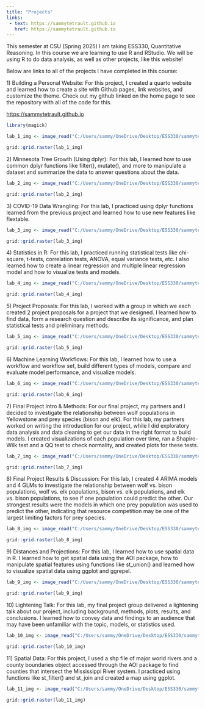 ```yaml
---
title: "Projects"
links:
 - text: https://sammytetrault.github.io
   href: https://sammytetrault.github.io
---
```


This semester at CSU (Spring 2025) I am taking ESS330, Quantitative Reasoning. In this course we are learning to use R and RStudio. We will be using R to do data analysis, as well as other projects, like this website!

Below are links to all of the projects I have completed in this course:

1\) Building a Personal Website: For this project, I created a quarto website and learned how to create a site with Github pages, link websites, and customize the theme. Check out my github linked on the home page to see the repository with all of the code for this.

<https://sammytetrault.github.io>

```r

library(magick)

lab_1_img <- image_read("C:/Users/sammy/OneDrive/Desktop/ESS330/sammytetrault.github.io/img/img_lab_1.jpg")

grid::grid.raster(lab_1_img)
```

2\) Minnesota Tree Growth (Using dplyr): For this lab, I learned how to use common dplyr functions like filter(), mutate(), and more to manipulate a dataset and summarize the data to answer questions about the data.

```r

lab_2_img <- image_read("C:/Users/sammy/OneDrive/Desktop/ESS330/sammytetrault.github.io/img/img_lab_2.jpg")

grid::grid.raster(lab_2_img)
```

3\) COVID-19 Data Wrangling: For this lab, I practiced using dplyr functions learned from the previous project and learned how to use new features like flextable.

```r

lab_3_img <- image_read("C:/Users/sammy/OneDrive/Desktop/ESS330/sammytetrault.github.io/img/img_lab_3.jpg")

grid::grid.raster(lab_3_img)
```

4\) Statistics in R: For this lab, I practiced running statistical tests like chi-square, t-tests, correlation tests, ANOVA, equal variance tests, etc. I also learned how to create a linear regression and multiple linear regression model and how to visualize tests and models.

```r

lab_4_img <- image_read("C:/Users/sammy/OneDrive/Desktop/ESS330/sammytetrault.github.io/img/img_lab_4.jpg")

grid::grid.raster(lab_4_img)
```

5\) Project Proposals: For this lab, I worked with a group in which we each created 2 project proposals for a project that we designed. I learned how to find data, form a research question and describe its significance, and plan statistical tests and preliminary methods.

```r

lab_5_img <- image_read("C:/Users/sammy/OneDrive/Desktop/ESS330/sammytetrault.github.io/img/img_lab_5.jpg")

grid::grid.raster(lab_5_img)
```

6\) Machine Learning Workflows: For this lab, I learned how to use a workflow and workflow set, build different types of models, compare and evaluate model performance, and visualize models.

```r

lab_6_img <- image_read("C:/Users/sammy/OneDrive/Desktop/ESS330/sammytetrault.github.io/img/img_lab_6.jpg")

grid::grid.raster(lab_6_img)
```

7\) Final Project Intro & Methods: For our final project, my partners and I decided to investigate the relationship between wolf populations in Yellowstone and prey species (bison and elk). For this lab, my partners worked on writing the introduction for our project, while I did exploratory data analysis and data cleaning to get our data in the right format to build models. I created visualizations of each population over time, ran a Shapiro-Wilk test and a QQ test to check normality, and created plots for these tests.

```r

lab_7_img <- image_read("C:/Users/sammy/OneDrive/Desktop/ESS330/sammytetrault.github.io/img/img_lab_7.jpg")

grid::grid.raster(lab_7_img)
```

8\) Final Project Results & Discussion: For this lab, I created 4 ARIMA models and 4 GLMs to investigate the relationship between wolf vs. bison populations, wolf vs. elk populations, bison vs. elk populations, and elk vs. bison populations, to see if one population could predict the other. Our strongest results were the models in which one prey population was used to predict the other, indicating that resource competition may be one of the largest limiting factors for prey species.

```r

lab_8_img <- image_read("C:/Users/sammy/OneDrive/Desktop/ESS330/sammytetrault.github.io/img/img_lab_8.jpg")

grid::grid.raster(lab_8_img)
```

9\) Distances and Projections: For this lab, I learned how to use spatial data in R. I learned how to get spatial data using the AOI package, how to manipulate spatial features using functions like st_union() and learned how to visualize spatial data using ggplot and ggrepel.

```r

lab_9_img <- image_read("C:/Users/sammy/OneDrive/Desktop/ESS330/sammytetrault.github.io/img/img_lab_9.jpg")

grid::grid.raster(lab_9_img)
```

10\) Lightening Talk: For this lab, my final project group delivered a lightening talk about our project, including background, methods, plots, results, and conclusions. I learned how to convey data and findings to an audience that may have been unfamiliar with the topic, models, or statistics used.

```r

lab_10_img <- image_read("C:/Users/sammy/OneDrive/Desktop/ESS330/sammytetrault.github.io/img/img_lab_10.jpg")

grid::grid.raster(lab_10_img)
```

11\) Spatial Data: For this project, I used a shp file of major world rivers and a county boundaries object accessed through the AOI package to find counties that intersect the Mississippi River system. I practiced using functions like st_filter() and st_join and created a map using ggplot.

```r

lab_11_img <- image_read("C:/Users/sammy/OneDrive/Desktop/ESS330/sammytetrault.github.io/img/img_lab_11.png")

grid::grid.raster(lab_11_img)
```
